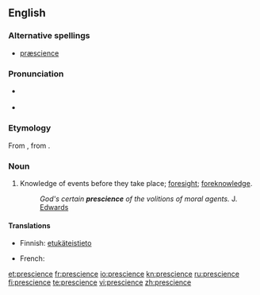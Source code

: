 ==English==

===Alternative spellings===
* [[præscience]] {{i|archaic}}

===Pronunciation===
* {{a|RP}} {{IPA|/ˈpɹɛsɪ.əns/}}
* {{a|?}} {{IPA|/ˈpɹɛʃɨns/}}

===Etymology===
From {{etyl|fr|en}} {{term|prescience||lang=fr}}, from {{etyl|la|en}} {{term|praescientia||lang=la}}.

===Noun===
{{en-noun}}

# Knowledge of events before they take place; [[foresight]]; [[foreknowledge]].
#: ''God's certain '''prescience''' of the volitions of moral agents.'' J. [[Edwards]]

====Translations====
{{trans-top|Knowledge of events before they take place; foresight; foreknowledge}}
* Finnish: [[etukäteinen|etukäteis]][[tieto]]
{{trans-mid}}
* French: {{t+|fr|prescience}}
{{trans-bottom}}

[[et:prescience]]
[[fr:prescience]]
[[io:prescience]]
[[kn:prescience]]
[[ru:prescience]]
[[fi:prescience]]
[[te:prescience]]
[[vi:prescience]]
[[zh:prescience]]
